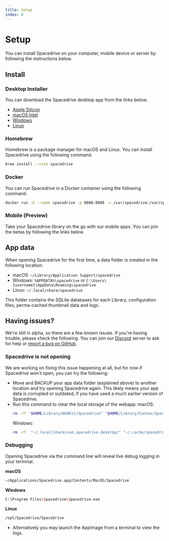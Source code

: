```yaml
---
title: Setup
index: 0
---
```


# Setup

You can install Spacedrive on your computer, mobile device or server by following the instructions below.

## Install

### Desktop Installer

You can download the Spacedrive desktop app from the links below.

- <a href="https://www.spacedrive.com/api/releases/desktop/stable/darwin/aarch64">Apple Silicon</a>
- <a href="https://www.spacedrive.com/api/releases/desktop/stable/darwin/x86_64">macOS Intel</a>
- <a href="https://www.spacedrive.com/api/releases/desktop/stable/windows/x86_64">Windows</a>
- <a href="https://www.spacedrive.com/api/releases/desktop/stable/linux/x86_64">Linux</a>

### Homebrew

Homebrew is a package manager for macOS and Linux. You can install Spacedrive using the following command.

```bash
brew install --cask spacedrive
```

### Docker

You can run Spacedrive in a Docker container using the following command.

<Notice
	type="note"
	text="For the best performance of the docker container, we recommend to run on Linux (linux/amd64). The container is not yet optimized for other platforms."
/>

```bash
docker run -d --name spacedrive -p 8080:8080 -v /var/spacedrive:/var/spacedrive ghcr.io/spacedriveapp/spacedrive/server
```

### Mobile (Preview)

Take your Spacedrive library on the go with our mobile apps. You can join the betas by following the links below.

<Notice
	type="warning"
	text="Spacedrive is not yet released on mobile platforms. Check out our [roadmap](/roadmap) to see a timeline leading to release!"
/>

## App data

When opening Spacedrive for the first time, a data folder is created in the following location:

- macOS: `~/Library/Application Support/spacedrive`
- Windows: `%APPDATA%\spacedrive` or `C:\Users\{username}\AppData\Roaming\spacedrive`
- Linux: `~/.local/share/spacedrive`

This folder contains the SQLite databases for each Library, configuration files, perma-cached thumbnail data and logs.

## Having issues?

We're still in alpha, so there are a few known issues. If you're having trouble, please check the following. You can join our [Discord](https://discord.gg/gTaF2Z44f5) server to ask for help or [report a bug on GitHub](https://github.com/spacedriveapp/spacedrive/issues).

### Spacedrive is not opening

We are working on fixing this issue happening at all, but for now if Spacedrive won't open, you can try the following:

- Move and BACKUP your app data folder (explained above) to another location and try opening Spacedrive again. This likely means your app data is corrupted or outdated, if you have used a much earlier version of Spacedrive.
- Run this command to clear the local storage of the webapp:
  macOS:
  ```bash
  rm -rf "$HOME/Library/WebKit/Spacedrive" "$HOME/Library/Caches/Spacedrive" "$HOME/Library/WebKit/com.spacedrive.desktop" "$HOME/Library/Caches/com.spacedrive.desktop"
  ```
  Windows:
  ```bash
  rm -rf  "~/.local/share/com.spacedrive.desktop/" "~/.cache/spacedrive"
  ```

### Debugging

Opening Spacedrive via the command line will reveal live debug logging in your terminal.

**macOS**

```bash
~/Applications/Spacedrive.app/Contents/MacOS/Spacedrive
```

**Windows**

```bash
C:\Program Files\Spacedrive\Spacedrive.exe
```

**Linux**

```bash
/opt/Spacedrive/Spacedrive
```

- Alternatively you may launch the AppImage from a terminal to view the logs.
